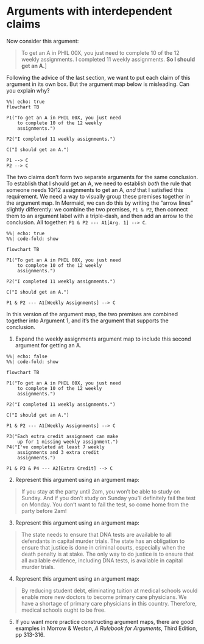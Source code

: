 # Arguments with interdependent claims {#sec-interdependent}

Now consider this argument: 

> [To get an A in PHIL 00X, you just need to complete 10 of the 12 weekly assignments.]{.blue} [I completed 11 weekly assignments.]{.red} **So I should get an A.**]

Following the advice of the last section, we want to put each claim of this argument in its own box.  But the argument map below is misleading.  Can you explain why?  

```mermaid
%%| echo: true
flowchart TB

P1("To get an A in PHIL 00X, you just need 
    to complete 10 of the 12 weekly 
    assignments.")

P2("I completed 11 weekly assignments.")

C("I should get an A.")

P1 --> C
P2 --> C
```


The two claims don't form two separate arguments for the same conclusion.  To establish that I should get an A, we need to establish *both* the rule that someone needs 10/12 assignments to get an A, *and* that I satisfied this requirement.  We need a way to visually group these premises together in the argument map.  In Mermaid, we can do this by writing the "arrow lines" slightly differently: we combine the two premises, `P1 & P2`, then connect them to an argument label with a triple-dash, and then add an arrow to the conclusion.  All together: `P1 & P2 --- A1[Arg. 1] --> C`. 

```mermaid
%%| echo: true
%%| code-fold: show

flowchart TB

P1("To get an A in PHIL 00X, you just need 
    to complete 10 of the 12 weekly 
    assignments.")

P2("I completed 11 weekly assignments.")

C("I should get an A.")

P1 & P2 --- A1[Weekly Assignments] --> C
```

In this version of the argument map, the two premises are combined together into Argument 1, and it's the argument that supports the conclusion.  


::: exercises
1. Expand the weekly assignments argument map to include this second argument for getting an A. 

```mermaid
%%| echo: false
%%| code-fold: show

flowchart TB

P1("To get an A in PHIL 00X, you just need 
    to complete 10 of the 12 weekly 
    assignments.")

P2("I completed 11 weekly assignments.")

C("I should get an A.")

P1 & P2 --- A1[Weekly Assignments] --> C

P3("Each extra credit assignment can make
    up for 1 missing weekly assignment.")
P4("I've completed at least 7 weekly 
    assignments and 3 extra credit 
    assignments.") 
    
P1 & P3 & P4 --- A2[Extra Credit] --> C
```

2. Represent this argument using an argument map: 

> If you stay at the party until 2am, you won't be able to study on Sunday.  And if you don't study on Sunday you'll definitely fail the test on Monday.  You don't want to fail the test, so come home from the party before 2am! 

3. Represent this argument using an argument map: 

> The state needs to ensure that DNA tests are available to all defendants in capital murder trials. The state has an obligation to ensure that justice is done in criminal courts, especially when the death penalty is at stake. The only way to do justice is to ensure that all available evidence, including DNA tests, is available in capital murder trials. 

4. Represent this argument using an argument map: 

> By reducing student debt, eliminating tuition at medical schools would enable more new doctors to become primary care physicians. We have a shortage of primary care physicians in this country. Therefore, medical schools ought to be free. 

5. If you want more practice constructing argument maps, there are good examples in Morrow & Weston, *A Rulebook for Arguments*, Third Edition, pp 313-316.  

:::

